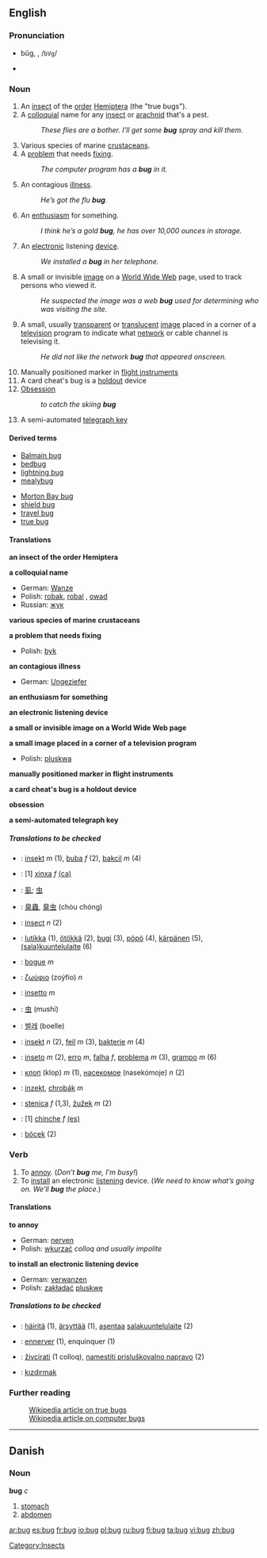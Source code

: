 {{see|Bug}}
{{cleanup}}

==English==
{{wikipedia}}

===Pronunciation===
*bŭg, {{IPAchar|/bʌɡ/}}, /<tt>bVg</tt>/
*{{audio|en-us-bug.ogg|Audio (US)}}
*:{{IPAchar|[[Rhymes:English:-ʌɡ|Rhymes: -ʌɡ]]}}

===Noun===
#An [[insect]] of the [[order]] [[Hemiptera]] (the "true bugs").
#A [[colloquial]] name for any [[insect]] or [[arachnid]] that's a pest.
#:''These flies are a bother. I’ll get some '''bug''' spray and kill them.''
#Various species of marine [[crustacean]]s.
#A [[problem]] that needs [[fixing]].
#:''The computer program has a '''bug''' in it.''
#An contagious [[illness]].
#:''He’s got the flu '''bug'''.''
#An [[enthusiasm]] for something.
#:''I think he’s a gold '''bug''', he has over 10,000 ounces in storage.''
#An [[electronic]] listening [[device]].
#:''We installed a '''bug''' in her telephone.''
#A small or invisible [[image]] on a [[World Wide Web]] page, used to track persons who viewed it.
#:''He suspected the image was a web '''bug''' used for determining who was visiting the site.''
#A small, usually [[transparent]] or [[translucent]] [[image]] placed in a corner of a [[television]] program to indicate what [[network]] or cable channel is televising it.
#:''He did not like the network '''bug''' that appeared onscreen.''
# Manually positioned marker in [[flight instruments]]
# A card cheat's bug is a [[holdout]] device
# [[Obsession]]
#:''to catch the skiing '''bug'''''
# A semi-automated [[telegraph key]]

====Derived terms====
{{top}}
*[[Balmain bug]]
*[[bedbug]]
*[[lightning bug]]
*[[mealybug]]
{{mid}}
*[[Morton Bay bug]]
*[[shield bug]]
*[[travel bug]]
*[[true bug]]
{{bottom}}

====Translations====
'''an insect of the order Hemiptera'''
{{top}}
{{mid}}
{{bottom}}

'''a colloquial name'''
{{top}}
*German: [[Wanze]] {{f}}
*Polish: [[robak]], [[robal]] {{m}}, [[owad]] {{m}}
*Russian: [[жук]] {{m}}
{{mid}}
{{bottom}}

'''various species of marine crustaceans'''
{{top}}
{{mid}}
{{bottom}}

'''a problem that needs fixing'''
{{top}}
*Polish: [[byk]] {{m}}
{{mid}}
{{bottom}}

'''an contagious illness'''
{{top}}
*German: [[Ungeziefer]] {{n}}
{{mid}}
{{bottom}}

'''an enthusiasm for something'''
{{top}}
{{mid}}
{{bottom}}

'''an electronic listening device'''
{{top}}
{{mid}}
{{bottom}}

'''a small or invisible image on a World Wide Web page'''
{{top}}
{{mid}}
{{bottom}}

'''a small image placed in a corner of a television program'''
{{top}}
*Polish: [[pluskwa]] {{f}}
{{mid}}
{{bottom}}

'''manually positioned marker in flight instruments'''
{{top}}
{{mid}}
{{bottom}}

'''a card cheat's bug is a holdout device'''
{{top}}
{{mid}}
{{bottom}}

'''obsession'''
{{top}}
{{mid}}
{{bottom}}

'''a semi-automated telegraph key'''
{{top}}
{{mid}}
{{bottom}}

=====Translations to be checked=====
{{checktrans}}
*{{ttbc|Bosnian}}: [[insekt]] ''m'' (1), [[buba]] ''f'' (2), [[bakcil]] ''m'' (4)
*{{ttbc|Catalan}}: [1] [[xinxa]] ''f'' [[:ca:xinxa|(ca)]]
*{{ttbc|CJK Characters}}: [[虱]]; [[虫]]
*{{ttbc|Chinese}}: [[臭蟲]], [[臭虫]] (chòu chóng)
*{{ttbc|Dutch}}: [[insect]] ''n'' (2)
*{{ttbc|Finnish}}: [[lutikka]] (1), [[ötökkä]] (2), [[bugi]] (3), [[pöpö]] (4), [[kärpänen]] (5), [[salakuuntelulaite|(sala)kuuntelulaite]] (6)
*{{ttbc|French}}: [[bogue]] ''m''
*{{ttbc|Greek}}: [[ζωύφιο]] (zoýfio) ''n''
*{{ttbc|Italian}}: [[insetto]] ''m''
*{{ttbc|Japanese}}: [[虫]] (mushí)
*{{ttbc|Korean}}: [[벌레]] (boelle)
*{{ttbc|Norwegian}}: [[insekt]] ''n'' (2), [[feil]] ''m'' (3), [[bakterie]] ''m'' (4)
*{{ttbc|Portuguese}}: [[inseto]] ''m'' (2), [[erro]] ''m'', [[falha]] ''f'', [[problema]] ''m'' (3), [[grampo]] ''m'' (6)
*{{ttbc|Russian}}: [[клоп]] (klop) ''m'' (1), [[насекомое]] (nasekómoje) ''n'' (2)
*{{ttbc|Slovak}}: [[inzekt]], [[chrobák]] ''m''
*{{ttbc|Slovenian}}: [[stenica]] ''f'' (1,3), [[žužek]] ''m'' (2)
*{{ttbc|Spanish}}: [1] [[chinche]] ''f'' [[:es:chinche|(es)]] 
*{{ttbc|Turkish}}: [[böcek]] (2)

===Verb===
#To [[annoy]]. (''Don’t '''bug''' me, I’m busy!'')
#To [[install]] an electronic [[listening]] device. (''We need to know what’s going on. We’ll '''bug''' the place.'')

====Translations====
'''to annoy'''
{{top}}
*German: [[nerven]]
*Polish: [[wkurzać]] ''colloq and usually impolite''
{{mid}}
{{bottom}}

'''to install an electronic listening device'''
{{top}}
*German: [[verwanzen]]
*Polish: [[zakładać]] [[pluskwę]]
{{mid}}
{{bottom}}

=====Translations to be checked=====
{{checktrans}}
*{{ttbc|Finnish}}: [[häiritä]] (1), [[ärsyttää]] (1), [[asentaa]] [[salakuuntelulaite]] (2)
*{{ttbc|French}}: [[ennerver]] (1), enquinquer (1)
*{{ttbc|Slovenian}}: [[živcirati]] (1 colloq), [[namestiti prisluškovalno napravo]] (2)
*{{ttbc|Turkçe}}: [[kızdırmak]]

===Further reading===
:[[w:Hemiptera|Wikipedia article on true bugs]]
:[[w:computer bug|Wikipedia article on computer bugs]]


----
==Danish==
===Noun===
'''bug''' ''c''

# [[stomach]]
# [[abdomen]]

[[Category:Insects]]

[[ar:bug]]
[[es:bug]]
[[fr:bug]]
[[io:bug]]
[[pl:bug]]
[[ru:bug]]
[[fi:bug]]
[[ta:bug]]
[[vi:bug]]
[[zh:bug]]